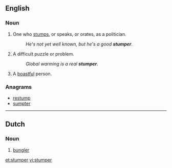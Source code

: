 ==English==

===Noun===
{{en-noun}}

# One who [[stumps]], or speaks, or orates, as a politician.
#: ''He's not yet well known, but he's a good '''stumper'''.''
# A difficult puzzle or problem.
#: ''Global warming is a real '''stumper'''.''
# {{archaic|slang}} A [[boastful]] person.

{{Webster 1913}}

===Anagrams===
* [[restump#English|restump]]
* [[sumpter#English|sumpter]]

----

==Dutch==

===Noun===
{{nl-noun|g}}

# [[bungler]]

[[et:stumper]]
[[vi:stumper]]